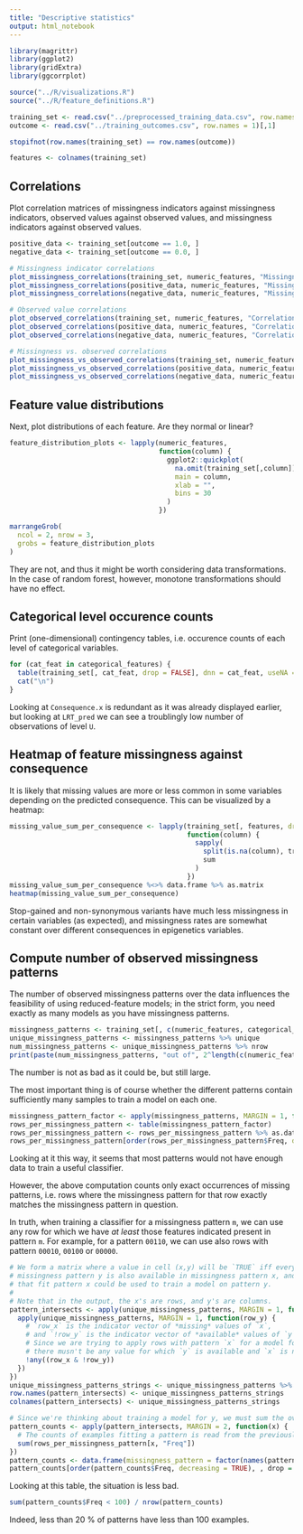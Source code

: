 ```yaml
---
title: "Descriptive statistics"
output: html_notebook
---
```


```r
library(magrittr)
library(ggplot2)
library(gridExtra)
library(ggcorrplot)

source("../R/visualizations.R")
source("../R/feature_definitions.R")

training_set <- read.csv("../preprocessed_training_data.csv", row.names = 1, as.is = TRUE)
outcome <- read.csv("../training_outcomes.csv", row.names = 1)[,1]

stopifnot(row.names(training_set) == row.names(outcome))

features <- colnames(training_set)
```

## Correlations

Plot correlation matrices of missingness indicators against missingness indicators, observed values against observed values, and missingness indicators against observed values.
```r
positive_data <- training_set[outcome == 1.0, ]
negative_data <- training_set[outcome == 0.0, ]

# Missingness indicator correlations
plot_missingness_correlations(training_set, numeric_features, "Missingness indicator correlations")
plot_missingness_correlations(positive_data, numeric_features, "Missingness indicator correlations (positive-labeled)")
plot_missingness_correlations(negative_data, numeric_features, "Missingness indicator correlations (negative-labeled)")

# Observed value correlations
plot_observed_correlations(training_set, numeric_features, "Correlations of observed values")
plot_observed_correlations(positive_data, numeric_features, "Correlations of observed values (positive-labeled)")
plot_observed_correlations(negative_data, numeric_features, "Correlations of observed values (negative-labeled)")

# Missingness vs. observed correlations
plot_missingness_vs_observed_correlations(training_set, numeric_features, "Missingness correlations vs. observed values")
plot_missingness_vs_observed_correlations(positive_data, numeric_features, "Missingness correlations vs. observed values (positive-labeled)")
plot_missingness_vs_observed_correlations(negative_data, numeric_features, "Missingness correlations vs. observed values (negative-labeled)")
```

## Feature value distributions

Next, plot distributions of each feature. Are they normal or linear?
```r
feature_distribution_plots <- lapply(numeric_features,
                                     function(column) {
                                       ggplot2::quickplot(
                                         na.omit(training_set[,column]),
                                         main = column,
                                         xlab = "",
                                         bins = 30
                                       )
                                     })

marrangeGrob(
  ncol = 2, nrow = 3,
  grobs = feature_distribution_plots
)
```
They are not, and thus it might be worth considering data transformations. In the case of random forest, however, monotone transformations should have no effect.

## Categorical level occurence counts

Print (one-dimensional) contingency tables, i.e. occurence counts of each level of categorical variables.
```r
for (cat_feat in categorical_features) {
  table(training_set[, cat_feat, drop = FALSE], dnn = cat_feat, useNA = "always") %>% as.data.frame %>% print
  cat("\n")
}
```
Looking at `Consequence.x` is redundant as it was already displayed earlier, but looking at `LRT_pred` we can see a troublingly low number of observations of level `U`.

## Heatmap of feature missingness against consequence

It is likely that missing values are more or less common in some variables depending on the predicted consequence. This can be visualized by a heatmap:
```r
missing_value_sum_per_consequence <- lapply(training_set[, features, drop = FALSE],
                                            function(column) {
                                              sapply(
                                                split(is.na(column), training_set$Consequence.x),
                                                sum
                                              )
                                            })
missing_value_sum_per_consequence %<>% data.frame %>% as.matrix
heatmap(missing_value_sum_per_consequence)
```
Stop-gained and non-synonymous variants have much less missingness in certain variables (as expected), and missingness rates are somewhat constant over different consequences in epigenetics variables.

## Compute number of observed missingness patterns

The number of observed missingness patterns over the data influences the feasibility of using reduced-feature models; in the strict form, you need exactly as many models as you have missingness patterns.
```r
missingness_patterns <- training_set[, c(numeric_features, categorical_features)] %>% is.na
unique_missingness_patterns <- missingness_patterns %>% unique
num_missingness_patterns <- unique_missingness_patterns %>% nrow
print(paste(num_missingness_patterns, "out of", 2^length(c(numeric_features, categorical_features)), "possible missingness patterns."))
```
The number is not as bad as it could be, but still large.

The most important thing is of course whether the different patterns contain sufficiently many samples to train a model on each one.
```r
missingness_pattern_factor <- apply(missingness_patterns, MARGIN = 1, function(x) paste0(as.integer(x), collapse = "")) %>% factor
rows_per_missingness_pattern <- table(missingness_pattern_factor)
rows_per_missingness_pattern <- rows_per_missingness_pattern %>% as.data.frame
rows_per_missingness_pattern[order(rows_per_missingness_pattern$Freq, decreasing = TRUE),]
```
Looking at it this way, it seems that most patterns would not have enough data to train a useful classifier.

However, the above computation counts only exact occurrences of missing patterns, i.e. rows where the missingness pattern for that row exactly matches the missingness pattern in question.

In truth, when training a classifier for a missingness pattern `m`, we can use any row for which we have *at least* those features indicated present in pattern `m`.
For example, for a pattern `00110`, we can use also rows with pattern `00010`, `00100` or `00000`.
```r
# We form a matrix where a value in cell (x,y) will be `TRUE` iff every available value of
# missingness pattern y is also available in missingness pattern x, and thus the examples
# that fit pattern x could be used to train a model on pattern y.
#
# Note that in the output, the x's are rows, and y's are columns.
pattern_intersects <- apply(unique_missingness_patterns, MARGIN = 1, function(row_x) {
  apply(unique_missingness_patterns, MARGIN = 1, function(row_y) {
    # `row_x` is the indicator vector of *missing* values of `x`,
    # and `!row_y` is the indicator vector of *available* values of `y`.
    # Since we are trying to apply rows with pattern `x` for a model for pattern `y`,
    # there musn't be any value for which `y` is available and `x` is not.
    !any((row_x & !row_y))
  })
})
unique_missingness_patterns_strings <- unique_missingness_patterns %>% apply(MARGIN = 1, FUN = . %>% as.integer %>% paste0(collapse = ""))
row.names(pattern_intersects) <- unique_missingness_patterns_strings
colnames(pattern_intersects) <- unique_missingness_patterns_strings

# Since we're thinking about training a model for y, we must sum the over the columns.
pattern_counts <- apply(pattern_intersects, MARGIN = 2, function(x) {
  # The counts of examples fitting a pattern is read from the previously computed table.
  sum(rows_per_missingness_pattern[x, "Freq"])
})
pattern_counts <- data.frame(missingness_pattern = factor(names(pattern_counts)), Freq = pattern_counts, row.names = NULL)
pattern_counts[order(pattern_counts$Freq, decreasing = TRUE), , drop = FALSE]
```
Looking at this table, the situation is less bad.

```r
sum(pattern_counts$Freq < 100) / nrow(pattern_counts)
```
Indeed, less than 20 % of patterns have less than 100 examples.
